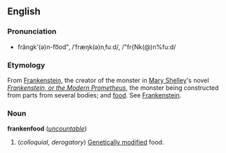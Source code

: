 ==English==
===Pronunciation===
*frăngk'(ə)n-fo͞od", /ˈfræŋk(ə)nˌfuːd/, /"fr{Nk(@)n%fu:d/

===Etymology===
From [[Frankenstein]], the creator of the monster in [[w:Mary_Shelley|Mary Shelley]]'s novel ''[[w:Frankenstein|Frankenstein, or the Modern Prometheus]]'', the monster being constructed from parts from several bodies; and [[food]].  See [[Frankenstein]].

===Noun===
'''frankenfood''' (''[[uncountable]]'')

#(''colloquial, derogatory'') [[Genetically modified]] food.